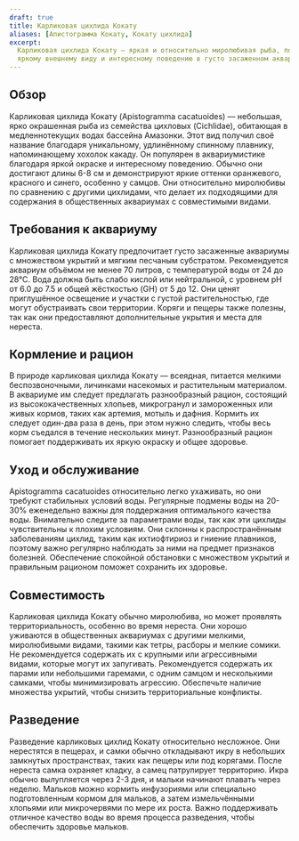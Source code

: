```yaml
---
draft: true
title: Карликовая цихлида Кокату
aliases: [Апистограмма Кокату, Кокату цихлида]
excerpt:
  Карликовая цихлида Кокату — яркая и относительно миролюбивая рыба, популярная среди аквариумистов благодаря своему
  яркому внешнему виду и интересному поведению в густо засаженном аквариуме.
---
```


## Обзор

Карликовая цихлида Кокату (Apistogramma cacatuoides) — небольшая, ярко окрашенная рыба из семейства цихловых
(Cichlidae), обитающая в медленнотекущих водах бассейна Амазонки. Этот вид получил своё название благодаря уникальному,
удлинённому спинному плавнику, напоминающему хохолок какаду. Он популярен в аквариумистике благодаря яркой окраске и
интересному поведению. Обычно они достигают длины 6-8 см и демонстрируют яркие оттенки оранжевого, красного и синего,
особенно у самцов. Они относительно миролюбивы по сравнению с другими цихлидами, что делает их подходящими для
содержания в общественных аквариумах с совместимыми видами.

## Требования к аквариуму

Карликовая цихлида Кокату предпочитает густо засаженные аквариумы с множеством укрытий и мягким песчаным субстратом.
Рекомендуется аквариум объёмом не менее 70 литров, с температурой воды от 24 до 28°C. Вода должна быть слабо кислой или
нейтральной, с уровнем pH от 6.0 до 7.5 и общей жёсткостью (GH) от 5 до 12. Они ценят приглушённое освещение и участки с
густой растительностью, где могут обустраивать свои территории. Коряги и пещеры также полезны, так как они предоставляют
дополнительные укрытия и места для нереста.

## Кормление и рацион

В природе карликовая цихлида Кокату — всеядная, питается мелкими беспозвоночными, личинками насекомых и растительным
материалом. В аквариуме им следует предлагать разнообразный рацион, состоящий из высококачественных хлопьев, микрогранул
и замороженных или живых кормов, таких как артемия, мотыль и дафния. Кормить их следует один-два раза в день, при этом
нужно следить, чтобы весь корм съедался в течение нескольких минут. Разнообразный рацион помогает поддерживать их яркую
окраску и общее здоровье.

## Уход и обслуживание

Apistogramma cacatuoides относительно легко ухаживать, но они требуют стабильных условий воды. Регулярные подмены воды
на 20-30% еженедельно важны для поддержания оптимального качества воды. Внимательно следите за параметрами воды, так как
эти цихлиды чувствительны к плохим условиям. Они склонны к распространённым заболеваниям цихлид, таким как ихтиофтириоз
и гниение плавников, поэтому важно регулярно наблюдать за ними на предмет признаков болезней. Обеспечение спокойной
обстановки с множеством укрытий и правильным рационом поможет сохранить их здоровье.

## Совместимость

Карликовая цихлида Кокату обычно миролюбива, но может проявлять территориальность, особенно во время нереста. Они хорошо
уживаются в общественных аквариумах с другими мелкими, миролюбивыми видами, такими как тетры, расборы и мелкие сомики.
Не рекомендуется содержать их с крупными или агрессивными видами, которые могут их запугивать. Рекомендуется содержать
их парами или небольшими гаремами, с одним самцом и несколькими самками, чтобы минимизировать агрессию. Обеспечьте
наличие множества укрытий, чтобы снизить территориальные конфликты.

## Разведение

Разведение карликовых цихлид Кокату относительно несложное. Они нерестятся в пещерах, и самки обычно откладывают икру в
небольших замкнутых пространствах, таких как пещеры или под корягами. После нереста самка охраняет кладку, а самец
патрулирует территорию. Икра обычно вылупляется через 2-3 дня, и мальки начинают плавать через неделю. Мальков можно
кормить инфузориями или специально подготовленным кормом для мальков, а затем измельчёнными хлопьями или микрочервями по
мере их роста. Важно поддерживать отличное качество воды во время процесса разведения, чтобы обеспечить здоровье
мальков.
